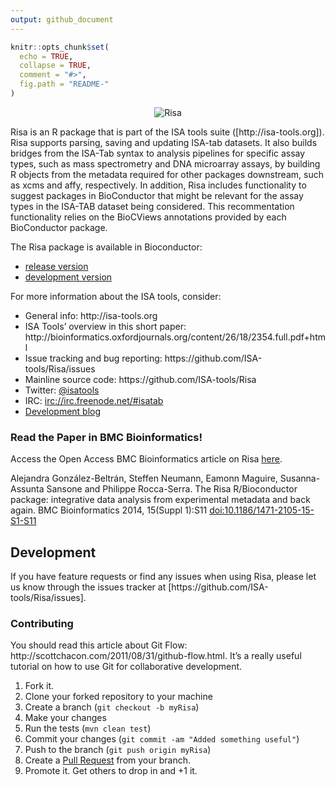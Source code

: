 ```yaml
---
output: github_document
---
```

<!-- README.md is generated from README.Rmd. Please edit that file -->
```r
knitr::opts_chunk$set(
  echo = TRUE,
  collapse = TRUE,
  comment = "#>",
  fig.path = "README-"
)
```
<p align="center">
<img src="http://isatab.sourceforge.net/assets/img/tools/tools-table-images/risatab.png" align="center" alt="Risa"/>
</p>

Risa is an R package that is part of the ISA tools suite ([http://isa-tools.org]). Risa supports parsing, saving and updating ISA-tab datasets. It also builds bridges from the ISA-Tab syntax to analysis pipelines for specific assay types, such as mass spectrometry and DNA microarray assays, by building R objects from the metadata required for other packages downstream, such as xcms and affy, respectively. In addition, Risa includes functionality to suggest packages in BioConductor that might be relevant for the assay types in the ISA-TAB dataset being considered. This recommentation functionality relies on the BioCViews annotations provided by each BioConductor package.

The Risa package is available in Bioconductor:

- [release version](http://www.bioconductor.org/packages/release/bioc/html/Risa.html)
- [development version](http://www.bioconductor.org/packages/devel/bioc/html/Risa.html)

For more information about the ISA tools, consider: 

- General info: http://isa-tools.org
- ISA Tools' overview in this short paper: http://bioinformatics.oxfordjournals.org/content/26/18/2354.full.pdf+html
- Issue tracking and bug reporting: https://github.com/ISA-tools/Risa/issues
- Mainline source code: https://github.com/ISA-tools/Risa
- Twitter: [\@isatools](http://twitter.com/isatools)
- IRC: [irc://irc.freenode.net/#isatab](irc://irc.freenode.net/#isatab)
- [Development blog](http://isatools.wordpress.com) 

### Read the Paper in BMC Bioinformatics!
Access the Open Access BMC Bioinformatics article on Risa [here](http://www.biomedcentral.com/1471-2105/15/S1/S11).

Alejandra González-Beltrán, Steffen Neumann, Eamonn Maguire, Susanna-Assunta Sansone and Philippe Rocca-Serra. The Risa R/Bioconductor package: integrative data analysis from experimental metadata and back again. BMC Bioinformatics 2014, 15(Suppl 1):S11 [doi:10.1186/1471-2105-15-S1-S11](http://dx.doi.org/10.1186/1471-2105-15-S1-S11)

## Development
If you have feature requests or find any issues when using Risa, please let us know through the issues tracker at [https://github.com/ISA-tools/Risa/issues]. 

### Contributing
You should read this article about Git Flow: http://scottchacon.com/2011/08/31/github-flow.html. It's a really useful tutorial on how to use Git for collaborative development.

1. Fork it.
2. Clone your forked repository to your machine
3. Create a branch (`git checkout -b myRisa`)
4. Make your changes
5. Run the tests (`mvn clean test`)
6. Commit your changes (`git commit -am "Added something useful"`)
7. Push to the branch (`git push origin myRisa`)
8. Create a [Pull Request](http://help.github.com/pull-requests/) from your branch.
9. Promote it. Get others to drop in and +1 it.